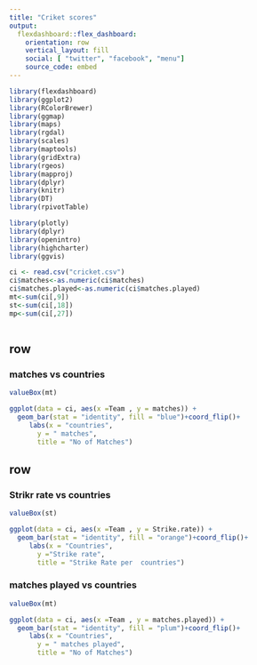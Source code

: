 ---
title: "Criket scores"
output: 
  flexdashboard::flex_dashboard:
    orientation: row
    vertical_layout: fill
    social: [ "twitter", "facebook", "menu"]
    source_code: embed
---

```{r setup, include=FALSE}
library(flexdashboard)
library(ggplot2)
library(RColorBrewer)
library(ggmap)
library(maps)
library(rgdal)
library(scales)
library(maptools)
library(gridExtra)
library(rgeos)
library(mapproj)
library(dplyr)
library(knitr)
library(DT)
library(rpivotTable)

library(plotly)
library(dplyr)
library(openintro)
library(highcharter)
library(ggvis)

```
```{r}
ci <- read.csv("cricket.csv")
ci$matches<-as.numeric(ci$matches)
ci$matches.played<-as.numeric(ci$matches.played)
mt<-sum(ci[,9])
st<-sum(ci[,18])
mp<-sum(ci[,27])



```

row 
-----------------------------------------------------------------------

### matches vs countries

```{r}
valueBox(mt)

ggplot(data = ci, aes(x =Team , y = matches)) +
  geom_bar(stat = "identity", fill = "blue")+coord_flip()+
     labs(x = "countries",
       y = " matches",
       title = "No of Matches")
```

row 
-----------------------------------------------------------------------

### Strikr rate vs countries

```{r}
valueBox(st)

ggplot(data = ci, aes(x =Team , y = Strike.rate)) +
  geom_bar(stat = "identity", fill = "orange")+coord_flip()+
     labs(x = "Countries",
       y ="Strike rate",
       title = "Strike Rate per  countries")

```

### matches played vs countries

```{r}
valueBox(mt)

ggplot(data = ci, aes(x =Team , y = matches.played)) +
  geom_bar(stat = "identity", fill = "plum")+coord_flip()+
     labs(x = "Countries",
       y = " matches played",
       title = "No of Matches")
```


